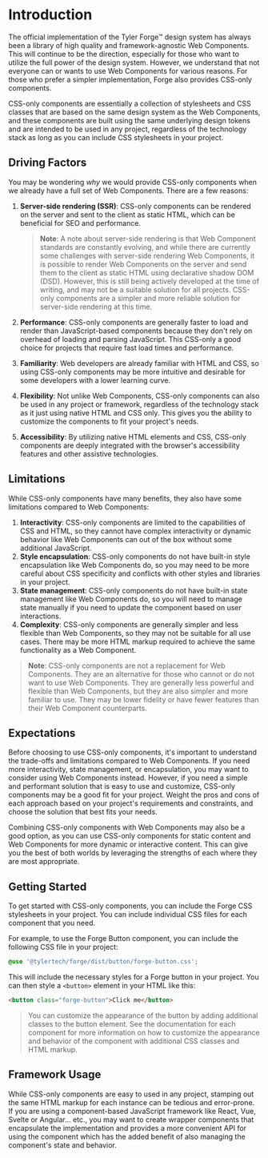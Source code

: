 
<Meta title="Getting Started/CSS-Only Components" />

# Introduction

The official implementation of the Tyler Forge™ design system has always been a library of high quality and framework-agnostic Web Components. This will continue to be
the direction, especially for those who want to utilize the full power of the design system. However, we understand that not everyone can or wants to use Web Components
for various reasons. For those who prefer a simpler implementation, Forge also provides CSS-only components.

CSS-only components are essentially a collection of stylesheets and CSS classes that are based on the same design system as the Web Components, and these components are
built using the same underlying design tokens and are intended to be used in any project, regardless of the technology stack as long as you can include CSS stylesheets
in your project.

## Driving Factors

You may be wondering _why_ we would provide CSS-only components when we already have a full set of Web Components. There are a few reasons:

1. **Server-side rendering (SSR)**: CSS-only components can be rendered on the server and sent to the client as static HTML, which can be beneficial for SEO and performance.

   > **Note**: A note about server-side rendering is that Web Component standards are constantly evolving, and while there are currently some challenges with server-side
   > rendering Web Components, it is possible to render Web Components on the server and send them to the client as static HTML using declarative shadow DOM (DSD). However,
   > this is still being actively developed at the time of writing, and may not be a suitable solution for all projects. CSS-only components are a simpler and more reliable
   > solution for server-side rendering at this time.

2. **Performance**: CSS-only components are generally faster to load and render than JavaScript-based components because they don't rely on overhead of loading and parsing JavaScript. This CSS-only a good choice for projects that require fast load times and performance.
3. **Familiarity**: Web developers are already familiar with HTML and CSS, so using CSS-only components may be more intuitive and desirable for some developers with a lower learning curve.
4. **Flexibility**: Not unlike Web Components, CSS-only components can also be used in any project or framework, regardless of the technology stack as it just using native HTML and CSS only. This gives you the ability to customize the components to fit your project's needs.
5. **Accessibility**: By utilizing native HTML elements and CSS, CSS-only components are deeply integrated with the browser's accessibility features and other assistive technologies.

## Limitations

While CSS-only components have many benefits, they also have some limitations compared to Web Components:

1. **Interactivity**: CSS-only components are limited to the capabilities of CSS and HTML, so they cannot have complex interactivity or dynamic behavior like Web Components can out of the box without some additional JavaScript.
2. **Style encapsulation**: CSS-only components do not have built-in style encapsulation like Web Components do, so you may need to be more careful about CSS specificity and conflicts with other styles and libraries in your project.
3. **State management**: CSS-only components do not have built-in state management like Web Components do, so you will need to manage state manually if you need to update the component based on user interactions.
4. **Complexity**: CSS-only components are generally simpler and less flexible than Web Components, so they may not be suitable for all use cases. There may be more HTML markup required to achieve the same functionality as a Web Component.

> **Note**: CSS-only components are not a replacement for Web Components. They are an alternative for those who cannot or do not want to use Web Components. They are
> generally less powerful and flexible than Web Components, but they are also simpler and more familiar to use. They may be lower fidelity or have fewer features than
> their Web Component counterparts.

## Expectations

Before choosing to use CSS-only components, it's important to understand the trade-offs and limitations compared to Web Components. If you need more interactivity, state management,
or encapsulation, you may want to consider using Web Components instead. However, if you need a simple and performant solution that is easy to use and customize, CSS-only components
may be a good fit for your project. Weight the pros and cons of each approach based on your project's requirements and constraints, and choose the solution that best fits your needs.

Combining CSS-only components with Web Components may also be a good option, as you can use CSS-only components for static content and Web Components for more dynamic or interactive
content. This can give you the best of both worlds by leveraging the strengths of each where they are most appropriate.

## Getting Started

To get started with CSS-only components, you can include the Forge CSS stylesheets in your project. You can include individual CSS files for each component that you need.

For example, to use the Forge Button component, you can include the following CSS file in your project:

```scss
@use '@tylertech/forge/dist/button/forge-button.css';
```

This will include the necessary styles for a Forge button in your project. You can then style a `<button>` element in your HTML like this:

```html
<button class="forge-button">Click me</button>
```

> You can customize the appearance of the button by adding additional classes to the button element. See the documentation for each component for more information
> on how to customize the appearance and behavior of the component with additional CSS classes and HTML markup.

## Framework Usage

While CSS-only components are easy to used in any project, stamping out the same HTML markup for each instance can be tedious and error-prone. If you are
using a component-based JavaScript framework like React, Vue, Svelte or Angular... etc., you may want to create wrapper components that encapsulate the
implementation and provides a more convenient API for using the component which has the added benefit of also managing the component's state and behavior.

